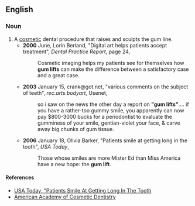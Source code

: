 {{wikipedia|Gum lift}}
==English==
{{rfv|ref to WP was to entry created by dental surgeon cited in interview used as source, borderline spam}}

===Noun===
{{en-noun|sg=[[gum]] [[lift]]}} 

# A [[cosmetic]] dental procedure that raises and sculpts the gum line.
#*'''2000''' June, Lorin Berland, "Digital art helps patients accept treatment", ''Dental Practice Report'', page 24,
#*:Cosmetic imaging helps my patients see for themselves how '''gum lifts''' can make the difference between a satisfactory case and a great case.
#*'''2003''' January 15, crank@got.net, "various comments on the subject of teeth", ''rec.arts.bodyart'', Usenet,
#*:so i saw on the news the other day a report on '''"gum lifts"'''.... if you have a rather-too gummy smile, you apparently can now pay $800-3000 bucks for a periodontist to evaluate the gumminess of your smile, gentian-violet your face, & carve away big chunks of gum tissue.
#*'''2006''' January 18, Olivia Barker, "Patients smile at getting long in the tooth", ''USA Today'',<!--online only??-->
#*:Those whose smiles are more Mister Ed than Miss America have a new hope: the '''gum lift'''.
====References====
*[http://www.usatoday.com/life/lifestyle/2006-01-18-gum-lifts_x.htm USA Today, "Patients Smile At Getting Long In The Tooth]
*[http://www.aacd.com/procedures/gumlifts.asp American Academy of Cosmetic Dentistry]
